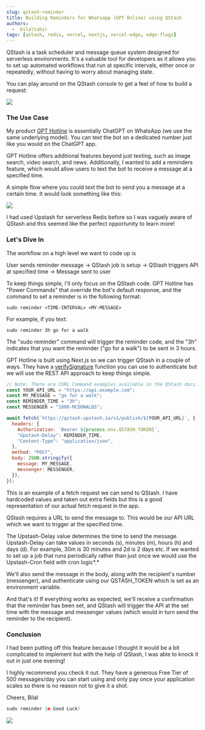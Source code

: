```yaml
---
slug: qstash-reminder
title: Building Reminders for Whatsapp (GPT Online) using QStash
authors:
  -  bilaltahir
tags: [qstash, redis, vercel, nextjs, vercel-edge, edge-flags]
---
```


QStash is a task scheduler and message queue system designed for serverless environments. It's a valuable tool for developers as it allows you to set up automated workflows that run at specific intervals, either once or repeatedly, without having to worry about managing state.

You can play around on the QStash console to get a feel of how to build a request:

![](https://upstash.com/blog/qstash/rbuilder.png)

### The Use Case

My product [GPT Hotline](https://www.gpthotline.com/) is essentially ChatGPT on WhatsApp (we use the same underlying model). You can text the bot on a dedicated number just like you would on the ChatGPT app.

GPT Hotline offers additional features beyond just texting, such as image search, video search, and news. Additionally, I wanted to add a reminders feature, which would allow users to text the bot to receive a message at a specified time.

A simple flow where you could text the bot to send you a message at a certain time. It would look something like this:

![](https://cdn.hashnode.com/res/hashnode/image/upload/v1675305854860/b10907fb-761c-4025-96e1-915247c18368.png)

I had used Upstash for serverless Redis before so I was vaguely aware of QStash and this seemed like the perfect opportunity to learn more!

### Let's Dive In

The workflow on a high level we want to code up is

User sends reminder message -&gt; QStash job is setup -&gt; QStash triggers API at specified time -&gt; Message sent to user

To keep things simple, I'll only focus on the QStash code. GPT Hotline has "Power Commands" that override the bot's default response, and the command to set a reminder is in the following format:

```plaintext
sudo reminder <TIME-INTERVAL> <MY-MESSAGE>
```

For example, if you text:

```plaintext
sudo reminder 3h go for a walk
```

The "sudo reminder" command will trigger the reminder code, and the "3h" indicates that you want the reminder ("go for a walk") to be sent in 3 hours.

GPT Hotline is built using Next.js so we can trigger QStash in a couple of ways. They have a [verifySignature](https://console.upstash.com/qstash?tab=quickstarts) function you can use to authenticate but we will use the REST API approach to keep things simple.

```javascript
// Note: There are CURL Command examples available in the QStash docs.
const YOUR_API_URL = "https://api.example.com";
const MY_MESSAGE = "go for a walk";
const REMINDER_TIME = "3h";
const MESSENGER = "1800-MCDONALDS";

await fetch(`https://qstash.upstash.io/v1/publish/${YOUR_API_URL}`, {
  headers: {
    Authorization: `Bearer ${process.env.QSTASH_TOKEN}`,
    "Upstash-Delay": REMINDER_TIME,
    "Content-Type": "application/json",
  },
  method: "POST",
  body: JSON.stringify({
    message: MY_MESSAGE,
    messenger: MESSENGER,
  }),
});
```

This is an example of a fetch request we can send to QStash. I have hardcoded values and taken out extra fields but this is a good representation of our actual fetch request in the app.

QStash requires a URL to send the message to. This would be our API URL which we want to trigger at the specified time.

The Upstash-Delay value determines the time to send the message. Upstash-Delay can take values in seconds (s), minutes (m), hours (h) and days (d). For example, 30m is 30 minutes and 2d is 2 days etc. If we wanted to set up a job that runs periodically rather than just once we would use the Upstash-Cron field with cron logic*.*

We'll also send the message in the body, along with the recipient's number (messenger), and authenticate using our QSTASH_TOKEN which is set as an environment variable.

And that's it! If everything works as expected, we'll receive a confirmation that the reminder has been set, and QStash will trigger the API at the set time with the message and messenger values (which would in turn send the reminder to the recipient).

### Conclusion

I had been putting off this feature because I thought it would be a bit complicated to implement but with the help of QStash, I was able to knock it out in just one evening!

I highly recommend you check it out. They have a generous Free Tier of 500 messages/day you can start using and only pay once your application scales so there is no reason not to give it a shot.

Cheers,
Bilal

```javascript
sudo reminder 1m Good Luck!
```

![](https://cdn.hashnode.com/res/hashnode/image/upload/v1675307454793/0498a7e9-20de-4034-9637-939a2738aedc.png)
